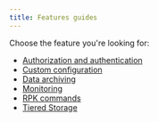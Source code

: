 ```yaml
---
title: Features guides
---
```


Choose the feature you're looking for:

- [Authorization and authentication](/docs/core/security/acls) 
- [Custom configuration](/docs/core/cluster-administration/configuration) 
- [Data archiving](/docs/core/data-management/data-archiving) 
- [Monitoring](/docs/core/cluster-administration/monitoring) 
- [RPK commands](/docs/core/reference/rpk-commands)
- [Tiered Storage](/docs/core/data-management/tiered-storage)
